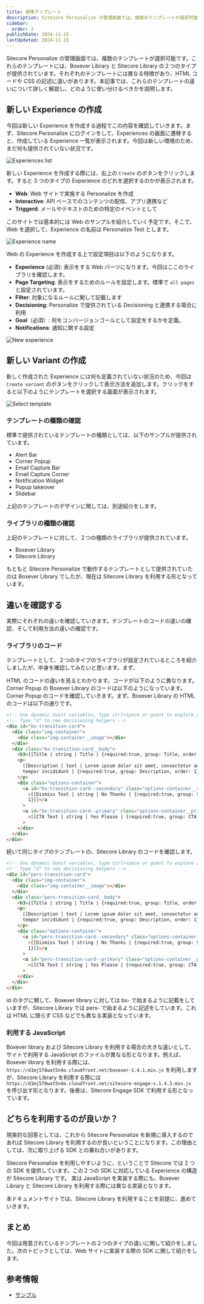 ```yaml
---
title: 標準テンプレート
description: Sitecore Personalize の管理画面では、複数のテンプレートが選択可能です。これらのテンプレートには、Boxever Library と Sitecore Library の２つのタイプが提供されています。それぞれのテンプレートには異なる特徴があり、HTML コードや CSS の記述に違いがあります。本記事では、これらのテンプレートの違いについて詳しく解説し、どのように使い分けるべきかを説明します。
sidebar:
  order: 2
publishDate: 2024-11-15
lastUpdated: 2024-11-15
---
```


Sitecore Personalize の管理画面では、複数のテンプレートが選択可能です。これらのテンプレートには、Boxever Library と Sitecore Library の２つのタイプが提供されています。それぞれのテンプレートには異なる特徴があり、HTML コードや CSS の記述に違いがあります。本記事では、これらのテンプレートの違いについて詳しく解説し、どのように使い分けるべきかを説明します。

## 新しい Experience の作成

今回は新しい Experience を作成する過程でこの内容を確認していきます。まず、Sitecore Personalize にログインをして、Experiences の画面に遷移すると、作成している Experience 一覧が表示されます。今回は新しい環境のため、まだ何も提供されていない状況です。

![Experiences list](../../../assets/personalize/library01.png)

新しい Experience を作成する際には、右上の `Create` のボタンをクリックします。すると 3 つのタイプの Experience のどれを選択するのかが表示されます。

- **Web**: Web サイトで実施する Personalize を作成
- **Interactive**: API ベースでのコンテンツの配信、アプリ連携など
- **Triggerd**: メールやテキストのための特定のイベントとして

このサイトでは基本的には Web のサンプルを紹介していく予定です。そこで、Web を選択して、Experience の名前は Personalize Test とします。

![Experience name](../../../assets/personalize/library02.png)

Web の Experience を作成する上で設定項目は以下のようになります。

- **Experience** (必須): 表示をする Web パーツになります。今回はここのライブラリを確認します。
- **Page Targeting**: 表示をするためのルールを設定します。標準で `all pages` と設定されています。
- **Filter**: 対象になるルールに関して記載します
- **Decisioning**: Personalize で提供されている Decisioning と連携する場合に利用
- **Goal**（必須）: 何をコンバージョンゴールとして設定をするかを定義。
- **Notifications**: 通知に関する設定

![New experience](../../../assets/personalize/library03.png)

## 新しい Variant の作成

新しく作成された Experience には何も定義されていない状況のため、今回は `Create variant` のボタンをクリックして表示方法を追加します。クリックをすると以下のようにテンプレートを選択する画面が表示されます。

![Select template](../../../assets/personalize/library04.png)

### テンプレートの種類の確認

標準で提供されているテンプレートの種類としては、以下のサンプルが提供されています。

- Alert Bar
- Corner Popup
- Email Capture Bar
- Email Capture Corner
- Notification Widget
- Popup takeover
- Slidebar

上記のテンプレートのデザインに関しては、別途紹介をします。

### ライブラリの種類の確認

上記のテンプレートに対して、２つの種類のライブラリが提供されています。

- Boxever Library
- Sitecore Library

もともと Sitecore Personalize で動作するテンプレートとして提供されていたのは Boxever Library でしたが、現在は Sitecore Library を利用する形となっています。

## 違いを確認する

実際にそれぞれの違いを確認していきます。テンプレートのコードの違いの確認、そして利用方法の違いの確認です。

### ライブラリのコード

テンプレートとして、２つのタイプのライブラリが設定されているところを紹介しましたが、中身を確認してみたいと思います。まず、

HTML のコードの違いを見るとわかります。コードが以下のように異なります。Corner Popup の Boxever Library のコードは以下のようになっています。Corner Popup のコードを確認していきます。まず、Boxever Library の HTML のコードは以下の通りです。

```html title="HTML"
<!-- Use dynamic Guest variables, type ctrl+space or guest to explore available entities.-->
<!-- Type "d" to see decisioning helpers -->
<div id="bx-transition-card">
  <div class="img-container">
    <div class="img-container__image"></div>
  </div>
  <div class="bx-transition-card__body">
    <h3>[[Title | string | Title | {required:true, group: Title, order: 1}]]</h3>
    <p>
      [[Description | text | Lorem ipsum dolor sit amet, consectetur adipiscing elit, sed do eiusmod
      tempor incididunt | {required:true, group: Description, order: 1}]]
    </p>
    <div class="options-container">
      <a id="bx-transition-card--secondary" class="options-container__secondary"
        >[[Dismiss Text | string | No Thanks | {required:true, group: Secondary Button, order:
        1}]]</a
      >
      <a id="bx-transition-card--primary" class="options-container__primary"
        >[[CTA Text | string | Yes Please | {required:true, group: CTA Button, order: 1}]]</a
      >
    </div>
  </div>
</div>
```

続いて同じタイプのテンプレートの、Sitecore Library のコードを確認します。

```html {3,7,11-12} title="HTML"
<!-- Use dynamic Guest variables, type ctrl+space or guest to explore available entities.-->
<!-- Type "d" to see decisioning helpers -->
<div id="pers-transition-card">
  <div class="img-container">
    <div class="img-container__image"></div>
  </div>
  <div class="pers-transition-card__body">
    <h3>[[Title | string | Title | {required:true, group: Title, order: 1}]]</h3>
    <p>
      [[Description | text | Lorem ipsum dolor sit amet, consectetur adipiscing elit, sed do eiusmod
      tempor incididunt | {required:true, group: Description, order: 1}]]
    </p>
    <div class="options-container">
      <a id="pers-transition-card--secondary" class="options-container__secondary"
        >[[Dismiss Text | string | No Thanks | {required:true, group: Secondary Button, order:
        1}]]</a
      >
      <a id="pers-transition-card--primary" class="options-container__primary"
        >[[CTA Text | string | Yes Please | {required:true, group: CTA Button, order: 1}]]</a
      >
    </div>
  </div>
</div>
```

id のタグに関して、Boxever library に対しては bx- で始まるように記載をしていますが、Sitecore Library では pers- で始まるように記述をしています。これは HTML に限らず CSS などでも異なる実装となっています。

### 利用する JavaScript

Boxever library および Sitecore Library を利用する場合の大きな違いとして、サイトで利用する JavaScript のファイルが異なる形となります。例えば、Boxever library を利用する際には、`https://d1mj578wat5n4o.cloudfront.net/boxever-1.4.1.min.js` を利用しますが、Sitecore Library を利用する際には `https://d1mj578wat5n4o.cloudfront.net/sitecore-engage-v.1.4.3.min.js` を呼び出す形となります。後者は、Sitecore Engage SDK で利用する形となっています。

## どちらを利用するのが良いか？

現実的な回答としては、これから Sitecore Personalize を新規に導入するのであれば Sitecore Library を利用するのが良いということになります。この理由としては、次に取り上げる SDK との兼ね合いがあります。

Sitecore Personalize を利用しやすいように、ということで Sitecore では 2 つの SDK を提供しています。この２つの SDK に対応している Experience の構造が Sitecore Library です。 実は JavaScript を実装する際にも、Boxever Library と Sitecore Library を利用する際には異なる実装となります。

本ドキュメントサイトでは、Sitecore Library を利用することを前提に、進めていきます。

## まとめ

今回は用意されているテンプレートの２つのタイプの違いに関して紹介をしました。次のトピックとしては、Web サイトに実装する際の SDK に関して紹介をします。

## 参考情報

- [サンプル](/cdp-personalize/sample/)


